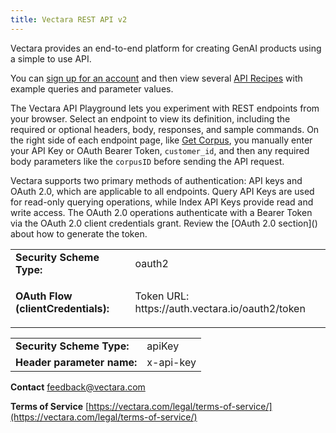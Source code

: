 ```yaml
---
title: Vectara REST API v2
---
```


Vectara provides an end-to-end platform for creating GenAI products using a simple to use API.

You can [sign up for an account]() and then view several [API Recipes]() with example queries and parameter values.

The Vectara API Playground lets you experiment with REST endpoints from your browser. Select an endpoint to view its definition, including the required or optional headers, body, responses, and sample commands. On the right side of each endpoint page, like [Get Corpus](/api-reference/corpus/get), you manually enter your API Key or OAuth Bearer Token, `customer_id`, and then any required body parameters like the `corpusID` before sending the API request.

<Note title="Authentication">
Vectara supports two primary methods of authentication: API keys and OAuth 2.0, which are applicable to all endpoints. Query API Keys are used for read-only querying operations, while Index API Keys provide read and write access. The OAuth 2.0 operations authenticate with a Bearer Token via the OAuth 2.0 client credentials grant. Review the [OAuth 2.0 section]() about how to generate the token.

<Tabs>
<Tab title="OAuth 2.0: OAuth2">
<table className="border"><tbody><tr><td className="p-2"><strong>Security Scheme Type:</strong></td><td>oauth2</td></tr><tr><td className="p-2"><strong>OAuth Flow (clientCredentials):</strong></td><td><p>Token URL: https://auth.vectara.io/oauth2/token</p></td></tr></tbody></table>
</Tab>
<Tab title="API Key: ApiKeyAuth">
<table className="border"><tbody><tr><td className="p-2"><strong>Security Scheme Type:</strong></td><td>apiKey</td></tr><tr><td className="p-2"><strong>Header parameter name:</strong></td><td>x-api-key</td></tr></tbody></table>
</Tab>
</Tabs>

**Contact**
[feedback@vectara.com](mailto:feedback@vectara.com)

**Terms of Service**
[https://vectara.com/legal/terms-of-service/](https://vectara.com/legal/terms-of-service/)
</Note>
